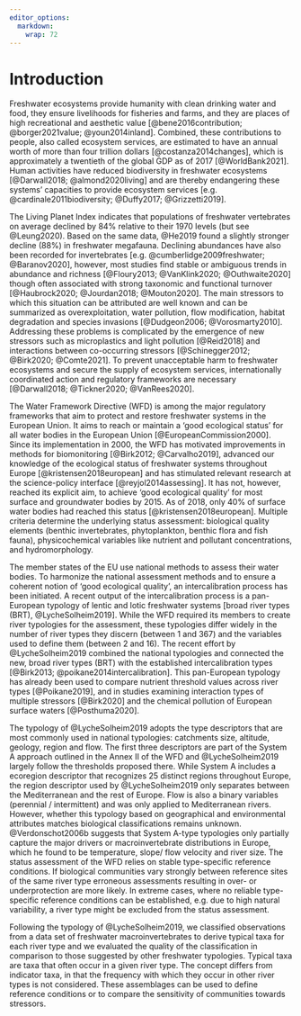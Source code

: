 ```yaml
---
editor_options: 
  markdown: 
    wrap: 72
---
```


# Introduction

<!-- Freshwater ecosystems need regulatory oversight -->

Freshwater ecosystems provide humanity with clean drinking water and
food, they ensure livelihoods for fisheries and farms, and they are
places of high recreational and aesthetic value [@bene2016contribution;
@borger2021value; @youn2014inland]. Combined, these contributions to
people, also called ecosystem services, are estimated to have an annual
worth of more than four trillion dollars [@costanza2014changes], which
is approximately a twentieth of the global GDP as of 2017
[@WorldBank2021]. Human activities have reduced biodiversity in
freshwater ecosystems [@Darwall2018; @almond2020living] and are thereby
endangering these systems' capacities to provide ecosystem services
[e.g. @cardinale2011biodiversity; @Duffy2017; @Grizzetti2019].

The Living Planet Index indicates that populations of freshwater
vertebrates on average declined by 84% relative to their 1970 levels
(but see @Leung2020). Based on the same data, @He2019 found a slightly
stronger decline (88%) in freshwater megafauna. Declining abundances
have also been recorded for invertebrates [e.g.
@cumberlidge2009freshwater; @Baranov2020], however, most studies find
stable or ambiguous trends in abundance and richness [@Floury2013;
@VanKlink2020; @Outhwaite2020] though often associated with strong
taxonomic and functional turnover [@Haubrock2020; @Jourdan2018;
@Mouton2020]. The main stressors to which this situation can be
attributed are well known and can be summarized as overexploitation,
water pollution, flow modification, habitat degradation and species
invasions [@Dudgeon2006; @Vorosmarty2010]. Addressing these problems is
complicated by the emergence of new stressors such as microplastics and
light pollution [@Reid2018] and interactions between co-occurring
stressors [@Schinegger2012; @Birk2020; @Comte2021].
<!-- A decreasing ecological status of freshwater ecosystems can reduce their capacity to provide ecosystem services [@Culhane2019].  -->
To prevent unacceptable harm to freshwater ecosystems and secure the
supply of ecosystem services, internationally coordinated action and
regulatory frameworks are necessary [@Darwall2018; @Tickner2020;
@VanRees2020].

<!-- WFD       -->

The Water Framework Directive (WFD) is among the major regulatory
frameworks that aim to protect and restore freshwater systems in the
European Union. It aims to reach or maintain a 'good ecological status'
for all water bodies in the European Union [@EuropeanCommission2000].
Since its implementation in 2000, the WFD has motivated improvements in
methods for biomonitoring [@Birk2012; @Carvalho2019], advanced our
knowledge of the ecological status of freshwater systems throughout
Europe [@kristensen2018european] and has stimulated relevant research at
the science-policy interface [@reyjol2014assessing]. It has not,
however, reached its explicit aim, to achieve 'good ecological quality'
for most surface and groundwater bodies by 2015. As of 2018, only 40% of
surface water bodies had reached this status [@kristensen2018european].
Multiple criteria determine the underlying status assessment: biological
quality elements (benthic invertebrates, phytoplankton, benthic flora
and fish fauna), physicochemical variables like nutrient and pollutant
concentrations, and hydromorphology.

The member states of the EU use national methods to assess their water
bodies. To harmonize the national assessment methods and to ensure a
coherent notion of 'good ecological quality', an intercalibration
process has been initiated. A recent output of the intercalibration
process is a pan-European typology of lentic and lotic freshwater
systems [broad river types (BRT), @LycheSolheim2019]. While the WFD
required its members to create river typologies for the assessment,
these typologies differ widely in the number of river types they discern
(between 1 and 367) and the variables used to define them (between 2 and
16). The recent effort by @LycheSolheim2019 combined the national
typologies and connected the new, broad river types (BRT) with the
established intercalibration types [@Birk2013;
@poikane2014intercalibration]. This pan-European typology has already
been used to compare nutrient threshold values across river types
[@Poikane2019], and in studies examining interaction types of multiple
stressors [@Birk2020] and the chemical pollution of European surface
waters [@Posthuma2020].

<!-- Not biologically validated  -->

The typology of @LycheSolheim2019 adopts the type descriptors that are
most commonly used in national typologies: catchments size, altitude,
geology, region and flow. The first three descriptors are part of the
System A approach outlined in the Annex II of the WFD and
@LycheSolheim2019 largely follow the thresholds proposed there. While
System A includes a ecoregion descriptor that recognizes 25 distinct
regions throughout Europe, the region descriptor used by
@LycheSolheim2019 only separates between the Mediterranean and the rest
of Europe. Flow is also a binary variables (perennial / intermittent)
and was only applied to Mediterranean rivers. However, whether this
typology based on geographical and environmental attributes matches
biological classifications remains unknown. @Verdonschot2006b suggests
that System A-type typologies only partially capture the major drivers
or macroinvertebrate distributions in Europe, which he found to be
temperature, slope/ flow velocity and river size. The status assessment
of the WFD relies on stable type-specific reference conditions. If
biological communities vary strongly between reference sites of the same
river type erroneous assessments resulting in over- or underprotection
are more likely. In extreme cases, where no reliable type-specific
reference conditions can be established, e.g. due to high natural
variability, a river type might be excluded from the status assessment.

```{=html}
<!--
Until now, it has not been evaluated, whether biological assemblages at least-impacted sites differ between the proposed broad river types and whether they are homogeneous within them.
While this is generally among the most important considerations when creating a typology [@Melles2014], it is especially important for the WFD because it relies on the reference condition approach.
In this approach, a site's ecological status is evaluated by comparing it with that of least-impacted reference sites within the same river type [@resh1993freshwater; @wright2000assessing].
The larger the difference between the reference and the test site, the worse the assessment.
Therefore, the spatial stability of reference states is crucial to the validity of this approach [@Statzner2001].
The typology of @LycheSolheim2019 largely follows the System A approach of the WFD in which ecoregion, altitude, geology and catchment size are used to classify river segments. 
Earlier studies [e.g. @Verdonschot2006b] suggest that other variables might be more strongly related to the distribution of different taxa and @Borgwardt2019 showed that one of the proposed categories (BRT1-Very Large rivers) could be further divided into seven different types with distinct assemblages of benthic invertebrates.
-->
```
<!-- What we did  -->

Following the typology of @LycheSolheim2019, we classified observations
from a data set of freshwater macroinvertebrates to derive typical taxa
for each river type and we evaluated the quality of the classification
in comparison to those suggested by other freshwater typologies. Typical
taxa are taxa that often occur in a given river type. The concept
differs from indicator taxa, in that the frequency with which they occur
in other river types is not considered. These assemblages can be used to
define reference conditions or to compare the sensitivity of communities
towards stressors.

```{=html}
<!-- 
We evaluate whether assemblages of freshwater macroinvertebrates at
least-impacted sites follow the typology proposed by @LycheSolheim2019.
To this end, we evaluate its merits as a classification of sampling
sites and compare it to other freshwater typologies based on cluster
validity criteria. Additionally, we provide lists of very common
(henceforth typical) and indicator taxa for the individual broad river
types. The difference between the two categories is that good indicators
are often rare species [@chytry2002determination; @tichy2006statistical;
@Caceres2009] which are not well suited to describe reference states.
Thus, while the indicator taxa are indicative of a river type the
typical taxa are closer to what one might reasonably expect to find
within a sample from the river type. Note that @LycheSolheim2019 first
derived 20 BRTs and then reduced them to 12 by combining several river
types with few realizations. As previous publications have used both
(e.g. @Posthuma2020 used BRT12 and @Poikane2019 used BRT20) we will
consider both in the following.
-->
```
